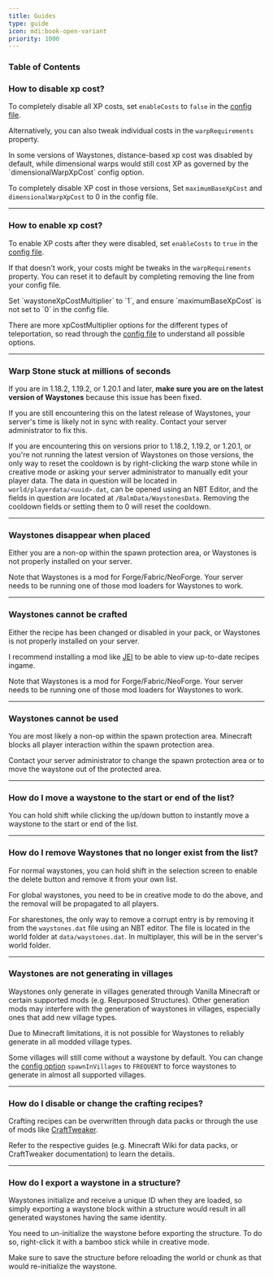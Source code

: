 ```yaml
---
title: Guides
type: guide
icon: mdi:book-open-variant
priority: 1000
---
```



### Table of Contents

### How to disable xp cost?

To completely disable all XP costs, set `enableCosts` to `false` in the [config file](./config).

Alternatively, you can also tweak individual costs in the `warpRequirements` property.

<NoteBox title="Older Versions of Minecraft">
In some versions of Waystones, distance-based xp cost was disabled by default, while dimensional warps would still cost XP as governed by the `dimensionalWarpXpCost` config option.

To completely disable XP cost in those versions, Set `maximumBaseXpCost` and `dimensionalWarpXpCost` to 0 in the config file.
</NoteBox>

---

### How to enable xp cost?

To enable XP costs after they were disabled, set `enableCosts` to `true` in the [config file](./config).

If that doesn't work, your costs might be tweaks in the `warpRequirements` property. You can reset it to default by completing removing the line from your config file.

<NoteBox title="Older Versions of Minecraft">
Set `waystoneXpCostMultiplier` to `1`, and ensure `maximumBaseXpCost` is not set to `0` in the config file.

There are more xpCostMultiplier options for the different types of teleportation, so read through the [config file](./config) to understand all possible options.
</NoteBox>

---

### Warp Stone stuck at millions of seconds

If you are in 1.18.2, 1.19.2, or 1.20.1 and later, **make sure you are on the latest version of Waystones** because this issue has been fixed.

If you are still encountering this on the latest release of Waystones, your server's time is likely not in sync with reality.
Contact your server administrator to fix this.

If you are encountering this on versions prior to 1.18.2, 1.19.2, or 1.20.1, or you're not running the latest version of Waystones on those versions,
the only way to reset the cooldown is by right-clicking the warp stone while in creative mode or asking your server administrator to manually edit your player data.
The data in question will be located in `world/playerdata/<uuid>.dat`, can be opened using an NBT Editor, and the fields in question are located at `/BalmData/WaystonesData`.
Removing the cooldown fields or setting them to 0 will reset the cooldown.

---

### Waystones disappear when placed

Either you are a non-op within the spawn protection area, or Waystones is not properly installed on your server.

Note that Waystones is a mod for Forge/Fabric/NeoForge. Your server needs to be running one of those mod loaders for Waystones to work.

---

### Waystones cannot be crafted

Either the recipe has been changed or disabled in your pack, or Waystones is not properly installed on your server.

I recommend installing a mod like [JEI](https://www.curseforge.com/minecraft/mc-mods/jei) to be able to view up-to-date recipes ingame.

Note that Waystones is a mod for Forge/Fabric/NeoForge. Your server needs to be running one of those mod loaders for Waystones to work.

---

### Waystones cannot be used

You are most likely a non-op within the spawn protection area. Minecraft blocks all player interaction within the spawn protection area.

Contact your server administrator to change the spawn protection area or to move the waystone out of the protected area.

---

### How do I move a waystone to the start or end of the list?

You can hold shift while clicking the up/down button to instantly move a waystone to the start or end of the list.

---

### How do I remove Waystones that no longer exist from the list?

For normal waystones, you can hold shift in the selection screen to enable the delete button and remove it from your own list.

For global waystones, you need to be in creative mode to do the above, and the removal will be propagated to all players.

For sharestones, the only way to remove a corrupt entry is by removing it from the `waystones.dat` file using an NBT editor.
    The file is located in the world folder at `data/waystones.dat`. In multiplayer, this will be in the server's world folder.

---

### Waystones are not generating in villages

Waystones only generate in villages generated through Vanilla Minecraft or certain supported mods (e.g. Repurposed Structures).
Other generation mods may interfere with the generation of waystones in villages, especially ones that add new village types.

Due to Minecraft limitations, it is not possible for Waystones to reliably generate in all modded village types.

Some villages will still come without a waystone by default. You can change the [config option](./config) `spawnInVillages` to `FREQUENT` to force waystones to generate in almost all supported villages.

---

### How do I disable or change the crafting recipes?

Crafting recipes can be overwritten through data packs or through the use of mods like [CraftTweaker](https://www.curseforge.com/minecraft/mc-mods/crafttweaker).

Refer to the respective guides (e.g. Minecraft Wiki for data packs, or CraftTweaker documentation) to learn the details.

---

### How do I export a waystone in a structure?

Waystones initialize and receive a unique ID when they are loaded, so simply exporting a waystone block within a structure would result in all generated waystones having the same identity.

You need to un-initialize the waystone before exporting the structure. To do so, right-click it with a bamboo stick while in creative mode.

Make sure to save the structure before reloading the world or chunk as that would re-initialize the waystone.
